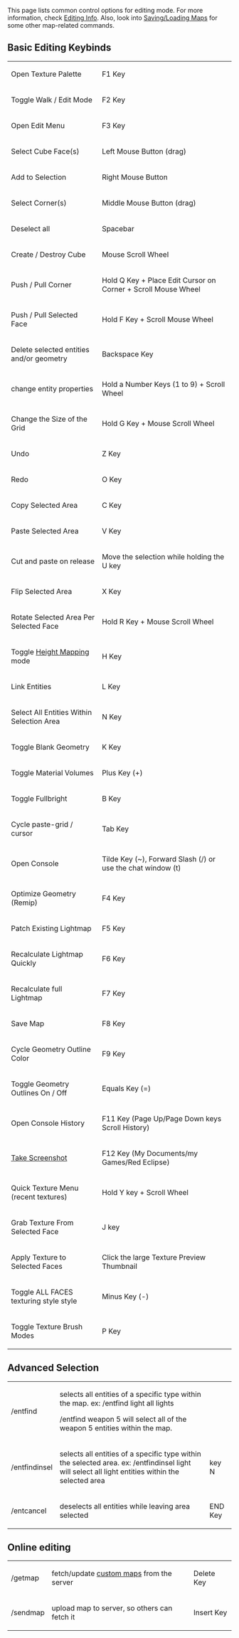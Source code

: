 This page lists common control options for editing mode. For more information, check [[Editing Info]]. Also, look into [[Saving/Loading Maps]] for some other map-related commands.

== Basic Editing Keybinds ==

{| border="1" cellpadding="5" cellspacing="0"
|Open Texture Palette
|F1 Key
|-
|Toggle Walk / Edit Mode
|F2 Key
|-
|Open Edit Menu
|F3 Key
|-
|Select Cube Face(s)
|Left Mouse Button (drag)
|-
|Add to Selection
|Right Mouse Button
|-
|Select Corner(s)
|Middle Mouse Button (drag)
|-
|Deselect all
|Spacebar
|-
|Create / Destroy Cube
|Mouse Scroll Wheel
|-
|Push / Pull Corner
|Hold Q Key + Place Edit Cursor on Corner + Scroll Mouse Wheel
|-
|Push / Pull Selected Face
|Hold F Key + Scroll Mouse Wheel
|-
|Delete selected entities and/or geometry 
|Backspace Key
|-
|change entity properties
|Hold a Number Keys (1 to 9) + Scroll Wheel
|-
|Change the Size of the Grid
|Hold G Key + Mouse Scroll Wheel
|-
|Undo
|Z Key
|-
|Redo
|O Key
|-
|Copy Selected Area
|C Key
|-
|Paste Selected Area
|V Key
|-
|Cut and paste on release
|Move the selection while holding the U key
|-
|Flip Selected Area
|X Key
|-
|Rotate Selected Area Per Selected Face
|Hold R Key + Mouse Scroll Wheel
|-
|Toggle [[Height Mapping]] mode
|H Key
|-
|Link Entities
|L Key
|-
|Select All Entities Within Selection Area
|N Key
|-
|Toggle Blank Geometry
|K Key
|-
|Toggle Material Volumes
|Plus Key (+)
|-
|Toggle Fullbright
|B Key
|-
|Cycle paste-grid / cursor
|Tab Key
|-
|Open Console 
|Tilde Key (~), Forward Slash (/) or use the chat window (t)
|-
|Optimize Geometry (Remip)
|F4 Key
|-
|Patch Existing Lightmap
|F5 Key
|-
|Recalculate Lightmap Quickly
|F6 Key
|-
|Recalculate full Lightmap
|F7 Key
|-
|Save Map
|F8 Key
|-
|Cycle Geometry Outline Color
|F9 Key
|-
|Toggle Geometry Outlines On / Off
|Equals Key (=)
|-
|Open Console History
|F11 Key (Page Up/Page Down keys Scroll History)
|-
|[[Taking screenshots|Take Screenshot]]
|F12 Key (My Documents/my Games/Red Eclipse)
|-
|Quick Texture Menu (recent textures)
|Hold Y key + Scroll Wheel
|-
|Grab Texture From Selected Face
|J key
|-
|Apply Texture to Selected Faces
|Click the large Texture Preview Thumbnail
|-
|Toggle ALL FACES texturing style style
|Minus Key (-)
|-
|Toggle Texture Brush Modes
|P Key 
|}

== Advanced Selection ==

{| border="1" cellpadding="5" cellspacing="0"
|/entfind
|selects all entities of a specific type within the map.
ex: /entfind light all lights

/entfind weapon 5 will select all of the weapon 5 entities within the map.
|
|-
|/entfindinsel
|selects all entities of a specific type within the selected area.
ex: /entfindinsel light will select all light entities within the selected area
|key N
|-
|/entcancel
|deselects all entities while leaving area selected
|END Key
|}

== Online editing ==
{| border="1" cellpadding="5" cellspacing="0"
|/getmap
|fetch/update [[custom maps]] from the server
|Delete Key
|-
|/sendmap
|upload map to server, so others can fetch it
|Insert Key
|}